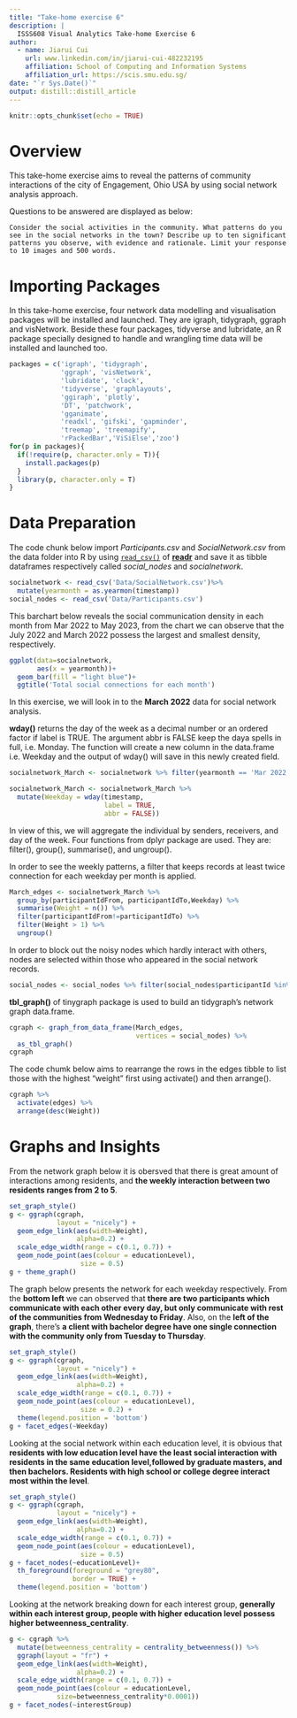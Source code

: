 ```yaml
---
title: "Take-home exercise 6"
description: |
  ISSS608 Visual Analytics Take-home Exercise 6
author:
  - name: Jiarui Cui
    url: www.linkedin.com/in/jiarui-cui-482232195
    affiliation: School of Computing and Information Systems
    affiliation_url: https://scis.smu.edu.sg/
date: "`r Sys.Date()`"
output: distill::distill_article
---
```


```r
knitr::opts_chunk$set(echo = TRUE)
```

# Overview

This take-home exercise aims to reveal the patterns of community interactions of the city of Engagement, Ohio USA by using social network analysis approach. 

Questions to be answered are displayed as below:

`Consider the social activities in the community. What patterns do you see in the social networks in the town? Describe up to ten significant patterns you observe, with evidence and rationale. Limit your response to 10 images and 500 words.`

# Importing Packages

In this take-home exercise, four network data modelling and visualisation packages will be installed and launched. They are igraph, tidygraph, ggraph and visNetwork. Beside these four packages, tidyverse and lubridate, an R package specially designed to handle and wrangling time data will be installed and launched too.

```r
packages = c('igraph', 'tidygraph', 
             'ggraph', 'visNetwork', 
             'lubridate', 'clock',
             'tidyverse', 'graphlayouts',
             'ggiraph', 'plotly', 
             'DT', 'patchwork',
             'gganimate', 
             'readxl', 'gifski', 'gapminder',
             'treemap', 'treemapify',
             'rPackedBar','ViSiElse','zoo')
for(p in packages){
  if(!require(p, character.only = T)){
    install.packages(p)
  }
  library(p, character.only = T)
}
```

# Data Preparation

The code chunk below import *Participants.csv* and *SocialNetwork.csv* from the data folder into R by using [`read_csv()`](https://readr.tidyverse.org/reference/read_delim.html) of [**readr**](https://readr.tidyverse.org/) and save it as tibble dataframes respectively called *social_nodes* and *socialnetwork*.

```r
socialnetwork <- read_csv('Data/SocialNetwork.csv')%>%
  mutate(yearmonth = as.yearmon(timestamp))
social_nodes <- read_csv('Data/Participants.csv')
```

This barchart below reveals the social communication density in each month from Mar 2022 to May 2023, from the chart we can observe that the July 2022 and March 2022 possess the largest and smallest density, respectively.

```r
ggplot(data=socialnetwork,
       aes(x = yearmonth))+
  geom_bar(fill = "light blue")+
  ggtitle('Total social connections for each month')
```
In this exercise, we will look in to the **March 2022** data for social network analysis. 

**wday()** returns the day of the week as a decimal number or an ordered factor if label is TRUE. The argument abbr is FALSE keep the daya spells in full, i.e. Monday. The function will create a new column in the data.frame i.e. Weekday and the output of wday() will save in this newly created field.

```r
socialnetwork_March <- socialnetwork %>% filter(yearmonth == 'Mar 2022')

socialnetwork_March <- socialnetwork_March %>%
  mutate(Weekday = wday(timestamp,
                        label = TRUE,
                        abbr = FALSE))
```

In view of this, we will aggregate the individual by senders, receivers, and day of the week. Four functions from dplyr package are used. They are: filter(), group(), summarise(), and ungroup().

In order to see the weekly patterns, a filter that keeps records at least twice connection for each weekday per month is applied. 

```r
March_edges <- socialnetwork_March %>%
  group_by(participantIdFrom, participantIdTo,Weekday) %>%
  summarise(Weight = n()) %>%
  filter(participantIdFrom!=participantIdTo) %>%
  filter(Weight > 1) %>%
  ungroup()
```

In order to block out the noisy nodes which hardly interact with others, nodes are selected within those who appeared in the social network records.

```r
social_nodes <- social_nodes %>% filter(social_nodes$participantId %in% March_edges$participantIdFrom)
```
 
**tbl_graph()** of tinygraph package is used to build an tidygraph's network graph data.frame.

```r
cgraph <- graph_from_data_frame(March_edges,
                                vertices = social_nodes) %>%
  as_tbl_graph()
cgraph
```

The code chumk below aims to rearrange the rows in the edges tibble to list those with the highest "weight" first using activate() and then arrange().

```r
cgraph %>%
  activate(edges) %>%
  arrange(desc(Weight))
```

# Graphs and Insights 

From the network graph below it is obersved that there is great amount of interactions among residents, and **the weekly interaction between two residents ranges from 2 to 5**. 

```r
set_graph_style()
g <- ggraph(cgraph, 
            layout = "nicely") + 
  geom_edge_link(aes(width=Weight), 
                 alpha=0.2) +
  scale_edge_width(range = c(0.1, 0.7)) +
  geom_node_point(aes(colour = educationLevel), 
                  size = 0.5)
g + theme_graph()
```

The graph below presents the network for each weekday respectively. From the **bottom left** we can observed that **there are two participants which communicate with each other every day, but only communicate with rest of the communities from Wednesday to Friday**. Also, on the **left of the graph**, there's **a client with bachelor degree have one single connection with the community only from Tuesday to Thursday**.

```r
set_graph_style()
g <- ggraph(cgraph, 
            layout = "nicely") + 
  geom_edge_link(aes(width=Weight), 
                 alpha=0.2) +
  scale_edge_width(range = c(0.1, 0.7)) +
  geom_node_point(aes(colour = educationLevel), 
                  size = 0.2) +
  theme(legend.position = 'bottom')
g + facet_edges(~Weekday)
```
Looking at the social network within each education level, it is obvious that **residents with low education level have the least social interaction with residents in the same education level,followed by graduate masters, and then bachelors. Residents with high school or college degree interact most within the level**.

```r
set_graph_style()
g <- ggraph(cgraph, 
            layout = "nicely") + 
  geom_edge_link(aes(width=Weight), 
                 alpha=0.2) +
  scale_edge_width(range = c(0.1, 0.7)) +
  geom_node_point(aes(colour = educationLevel), 
                  size = 0.5)
g + facet_nodes(~educationLevel)+
  th_foreground(foreground = "grey80",  
                border = TRUE) +
  theme(legend.position = 'bottom')
```
Looking at the network breaking down for each interest group, **generally within each interest group, people with higher education level possess higher betweenness_centrality**.

```r
g <- cgraph %>%
  mutate(betweenness_centrality = centrality_betweenness()) %>%
  ggraph(layout = "fr") + 
  geom_edge_link(aes(width=Weight), 
                 alpha=0.2) +
  scale_edge_width(range = c(0.1, 0.7)) +
  geom_node_point(aes(colour = educationLevel,
            size=betweenness_centrality*0.0001))
g + facet_nodes(~interestGroup)
```







